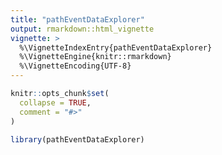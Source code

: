 ```yaml
---
title: "pathEventDataExplorer"
output: rmarkdown::html_vignette
vignette: >
  %\VignetteIndexEntry{pathEventDataExplorer}
  %\VignetteEngine{knitr::rmarkdown}
  %\VignetteEncoding{UTF-8}
---
```


```r
knitr::opts_chunk$set(
  collapse = TRUE,
  comment = "#>"
)
```

```r
library(pathEventDataExplorer)
```
